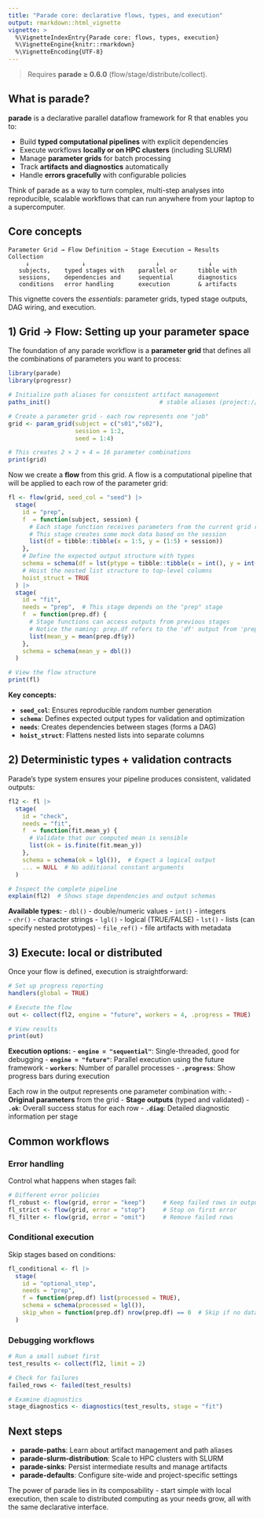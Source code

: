 ```yaml
---
title: "Parade core: declarative flows, types, and execution"
output: rmarkdown::html_vignette
vignette: >
  %\VignetteIndexEntry{Parade core: flows, types, execution}
  %\VignetteEngine{knitr::rmarkdown}
  %\VignetteEncoding{UTF-8}
---
```


> Requires **parade ≥ 0.6.0** (flow/stage/distribute/collect).

## What is parade?

**parade** is a declarative parallel dataflow framework for R that enables you to:

- Build **typed computational pipelines** with explicit dependencies
- Execute workflows **locally or on HPC clusters** (including SLURM) 
- Manage **parameter grids** for batch processing
- Track **artifacts and diagnostics** automatically
- Handle **errors gracefully** with configurable policies

Think of parade as a way to turn complex, multi-step analyses into reproducible, scalable workflows that can run anywhere from your laptop to a supercomputer.

## Core concepts

```
Parameter Grid → Flow Definition → Stage Execution → Results Collection
     ↓               ↓                    ↓              ↓
   subjects,    typed stages with    parallel or      tibble with
   sessions,    dependencies and     sequential       diagnostics
   conditions   error handling       execution        & artifacts
```

This vignette covers the *essentials*: parameter grids, typed stage outputs, DAG wiring, and execution.

## 1) Grid → Flow: Setting up your parameter space

The foundation of any parade workflow is a **parameter grid** that defines all the combinations of parameters you want to process:

```r
library(parade)
library(progressr)

# Initialize path aliases for consistent artifact management
paths_init()                               # stable aliases (project://, artifacts://, registry://)

# Create a parameter grid - each row represents one "job"
grid <- param_grid(subject = c("s01","s02"),
                   session = 1:2,
                   seed = 1:4)

# This creates 2 × 2 × 4 = 16 parameter combinations
print(grid)
```

Now we create a **flow** from this grid. A flow is a computational pipeline that will be applied to each row of the parameter grid:

```r
fl <- flow(grid, seed_col = "seed") |>
  stage(
    id = "prep",
    f  = function(subject, session) {
      # Each stage function receives parameters from the current grid row
      # This stage creates some mock data based on the session
      list(df = tibble::tibble(x = 1:5, y = (1:5) + session))
    },
    # Define the expected output structure with types
    schema = schema(df = lst(ptype = tibble::tibble(x = int(), y = int()))),
    # Hoist the nested list structure to top-level columns
    hoist_struct = TRUE
  ) |>
  stage(
    id = "fit",
    needs = "prep",  # This stage depends on the "prep" stage
    f  = function(prep.df) {
      # Stage functions can access outputs from previous stages
      # Notice the naming: prep.df refers to the 'df' output from 'prep' stage
      list(mean_y = mean(prep.df$y))
    },
    schema = schema(mean_y = dbl())
  )

# View the flow structure
print(fl)
```

**Key concepts:**

- **`seed_col`**: Ensures reproducible random number generation
- **`schema`**: Defines expected output types for validation and optimization
- **`needs`**: Creates dependencies between stages (forms a DAG)
- **`hoist_struct`**: Flattens nested lists into separate columns

## 2) Deterministic types + validation contracts

Parade's type system ensures your pipeline produces consistent, validated outputs:

```r
fl2 <- fl |>
  stage(
    id = "check",
    needs = "fit",
    f  = function(fit.mean_y) {
      # Validate that our computed mean is sensible
      list(ok = is.finite(fit.mean_y))
    },
    schema = schema(ok = lgl()),  # Expect a logical output
    ... = NULL  # No additional constant arguments
  )

# Inspect the complete pipeline
explain(fl2)  # Shows stage dependencies and output schemas
```

**Available types:**
- `dbl()` - double/numeric values
- `int()` - integers  
- `chr()` - character strings
- `lgl()` - logical (TRUE/FALSE)
- `lst()` - lists (can specify nested prototypes)
- `file_ref()` - file artifacts with metadata

## 3) Execute: local or distributed

Once your flow is defined, execution is straightforward:

```r
# Set up progress reporting
handlers(global = TRUE)

# Execute the flow
out <- collect(fl2, engine = "future", workers = 4, .progress = TRUE)

# View results
print(out)
```

**Execution options:**
- **`engine = "sequential"`**: Single-threaded, good for debugging
- **`engine = "future"`**: Parallel execution using the future framework
- **`workers`**: Number of parallel processes
- **`.progress`**: Show progress bars during execution

Each row in the output represents one parameter combination with:
- **Original parameters** from the grid
- **Stage outputs** (typed and validated)
- **`.ok`**: Overall success status for each row
- **`.diag`**: Detailed diagnostic information per stage

## Common workflows

### Error handling

Control what happens when stages fail:

```r
# Different error policies
fl_robust <- flow(grid, error = "keep")     # Keep failed rows in output
fl_strict <- flow(grid, error = "stop")     # Stop on first error  
fl_filter <- flow(grid, error = "omit")     # Remove failed rows
```

### Conditional execution

Skip stages based on conditions:

```r
fl_conditional <- fl |>
  stage(
    id = "optional_step",
    needs = "prep",
    f = function(prep.df) list(processed = TRUE),
    schema = schema(processed = lgl()),
    skip_when = function(prep.df) nrow(prep.df) == 0  # Skip if no data
  )
```

### Debugging workflows

```r
# Run a small subset first
test_results <- collect(fl2, limit = 2)

# Check for failures
failed_rows <- failed(test_results)

# Examine diagnostics
stage_diagnostics <- diagnostics(test_results, stage = "fit")
```

## Next steps

- **parade-paths**: Learn about artifact management and path aliases
- **parade-slurm-distribution**: Scale to HPC clusters with SLURM
- **parade-sinks**: Persist intermediate results and manage artifacts
- **parade-defaults**: Configure site-wide and project-specific settings

The power of parade lies in its composability - start simple with local execution, then scale to distributed computing as your needs grow, all with the same declarative interface.
